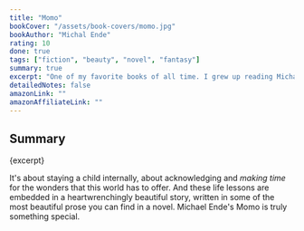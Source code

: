 ```yaml
---
title: "Momo"
bookCover: "/assets/book-covers/momo.jpg"
bookAuthor: "Michal Ende"
rating: 10
done: true
tags: ["fiction", "beauty", "novel", "fantasy"]
summary: true
excerpt: "One of my favorite books of all time. I grew up reading Michael Ende, but this is one of the books, which changes it's meaning as you grow up. It's about appreciating the small, but important things in life. Savouring the moments, and not forgetting, for the sake of time and efficiency, what it means to be alive."
detailedNotes: false
amazonLink: ""
amazonAffiliateLink: ""
---
```


## Summary

<p>{excerpt}</p>

It's about staying a child internally, about acknowledging and *making time* for the wonders that this world has to offer. And these life lessons are embedded in a heartwrenchingly beautiful story, written in some of the most beautiful prose you can find in a novel. Michael Ende's Momo is truly something special. 